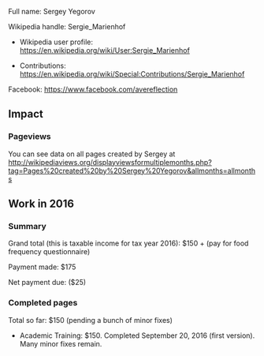 Full name: Sergey Yegorov

Wikipedia handle: Sergie_Marienhof

* Wikipedia user profile: https://en.wikipedia.org/wiki/User:Sergie_Marienhof

* Contributions: https://en.wikipedia.org/wiki/Special:Contributions/Sergie_Marienhof

Facebook: https://www.facebook.com/avereflection

== Impact ==

=== Pageviews ===

You can see data on all pages created by Sergey at http://wikipediaviews.org/displayviewsformultiplemonths.php?tag=Pages%20created%20by%20Sergey%20Yegorov&allmonths=allmonths

== Work in 2016 ==

=== Summary ===

Grand total (this is taxable income for tax year 2016): $150 + (pay for food frequency questionnaire)

Payment made: $175

Net payment due: ($25)

=== Completed pages ===

Total so far: $150 (pending a bunch of minor fixes)

* Academic Training: $150. Completed September 20, 2016 (first version). Many minor fixes remain.
